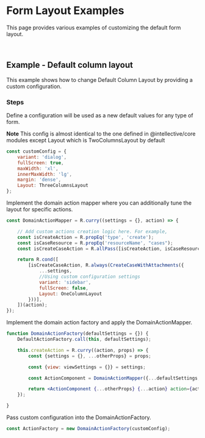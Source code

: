 
<Meta title="Examples/Form Layout/README"/>

# Form Layout Examples

This page provides various examples of customizing the default form layout.

<br/>

## Example - Default column layout

This example shows how to change Default Column Layout by providing a custom configuration.

### Steps

Define a configuration will be used as a new default values for any type of form.

**Note**
This config is almost identical to the one defined in @intellective/core modules except Layout which is TwoColumnsLayout by default

```jsx
const customConfig = {
    variant: 'dialog',
    fullScreen: true,
    maxWidth: 'xl',
    innerMaxWidth: 'lg',
    margin: 'dense',
    Layout: ThreeColumnsLayout
};
```

Implement the domain action mapper where you can additionally tune the layout for specific actions.

```jsx
const DomainActionMapper = R.curry((settings = {}, action) => {

    // Add custom actions creation logic here. For example,
    const isCreateAction = R.propEq('type', 'create');
    const isCaseResource = R.propEq('resourceName', "cases");
    const isCreateCaseAction = R.allPass([isCreateAction, isCaseResource]);

    return R.cond([
        [isCreateCaseAction, R.always(CreateCaseWithAttachments({
            ...settings,
            //Using custom configuration settings
            variant: 'sidebar',
            fullScreen: false,
            Layout: OneColumnLayout
        }))],
    ])(action);
});
```

Implement the domain action factory and apply the DomainActionMapper.

```jsx
function DomainActionFactory(defaultSettings = {}) {
    DefaultActionFactory.call(this, defaultSettings);

    this.createAction = R.curry((action, props) => {
        const {settings = {}, ...otherProps} = props;

        const {view: viewSettings = {}} = settings;

        const ActionComponent = DomainActionMapper({...defaultSettings, ...viewSettings}, action) || DefaultActionMapper({...defaultSettings, ...viewSettings}, action);

        return <ActionComponent {...otherProps} {...action} action={action}/>;
    });

}
```

Pass custom configuration into the DomainActionFactory.

```jsx
const ActionFactory = new DomainActionFactory(customConfig);
```

